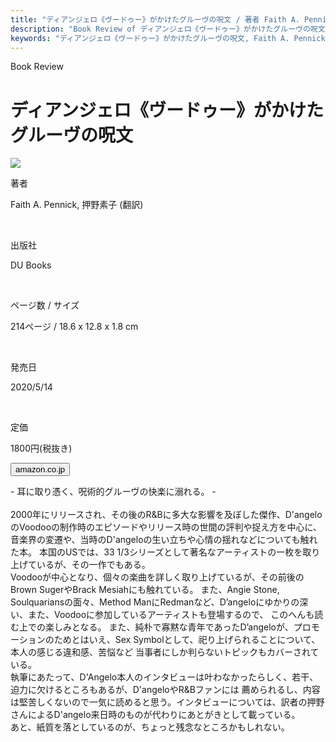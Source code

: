```yaml
---
title: "ディアンジェロ《ヴードゥー》がかけたグルーヴの呪文 / 著者 Faith A. Pennick"
description: "Book Review of ディアンジェロ《ヴードゥー》がかけたグルーヴの呪文 / Faith A. Pennick"
keywords: "ディアンジェロ《ヴードゥー》がかけたグルーヴの呪文, Faith A. Pennick"
---
```



<Row>
  <Column colMd={"12"} colLg={"12"} noGutterMdLeft="">
    <p className="largeP">Book Review</p>
    <h1 className="h1-no-bottom-margin">ディアンジェロ《ヴードゥー》がかけたグルーヴの呪文</h1>
  </Column>
</Row>

<Row>
<Column colMd={"3"} colLg={"4"} noGutterMdLeft="">

  <img src="../../images/books/dangelosvoodoo.jpg" />

</Column>
<Column colMd={"4"} colLg={"8"} noGutterMdLeft="">
  <div>
    <p>著者</p>
    <p className="largeP">
      Faith A. Pennick, 押野素子 (翻訳)
    </p>
    <br/>
    <p>出版社</p>
    <p className="largeP">
      DU Books
    </p>
    <br/>
    <p>ページ数 / サイズ</p>
    <p className="largeP">
      214ページ / 18.6 x 12.8 x 1.8 cm
    </p>
    <br/>
    <p>発売日</p>
    <p className="largeP">
      2020/5/14
    </p>
    <br/>
    <p>定価</p>
    <p className="largeP">
      1800円(税抜き)
    </p>
    <div>
      <Button href="https://amzn.to/2TITD9S" kind="primary" size="small" renderIcon={ArrowUpRight24}>
        amazon.co.jp
      </Button>
    </div>
  </div>
</Column>
</Row>

<Row>
  <Column colMd={"8"} colLg={"8"} noGutterMdLeft="">
    <p>
      - 耳に取り憑く、呪術的グルーヴの快楽に溺れる。 -
      <br /><br />
        2000年にリリースされ、その後のR&Bに多大な影響を及ぼした傑作、D'angeloのVoodooの制作時のエピソードやリリース時の世間の評判や捉え方を中心に、
        音楽界の変遷や、当時のD'angeloの生い立ちや心情の揺れなどについても触れた本。
        本国のUSでは、33 1/3シリーズとして著名なアーティストの一枚を取り上げているが、その一作でもある。
      <br />
        Voodooが中心となり、個々の楽曲を詳しく取り上げているが、その前後のBrown SugerやBrack Mesiahにも触れている。
        また、Angie Stone, Soulquariansの面々、Method ManにRedmanなど、D’angeloにゆかりの深い、また、Voodooに参加しているアーティストも登場するので、
        このへんも読む上での楽しみとなる。
        また、純朴で寡黙な青年であったD’angeloが、プロモーションのためとはいえ、Sex Symbolとして、祀り上げられることについて、本人の感じる違和感、苦悩など
        当事者にしか判らないトピックもカバーされている。
      <br />
        執筆にあたって、D'Angelo本人のインタビューは叶わなかったらしく、若干、迫力に欠けるところもあるが、D'angeloやR&Bファンには
        薦められるし、内容は堅苦しくないので一気に読めると思う。インタビューについては、訳者の押野さんによるD'angelo来日時のものが代わりにあとがきとして載っている。
      <br />
        あと、紙質を落としているのが、ちょっと残念なところかもしれない。
    </p>
  </Column>
</Row>
